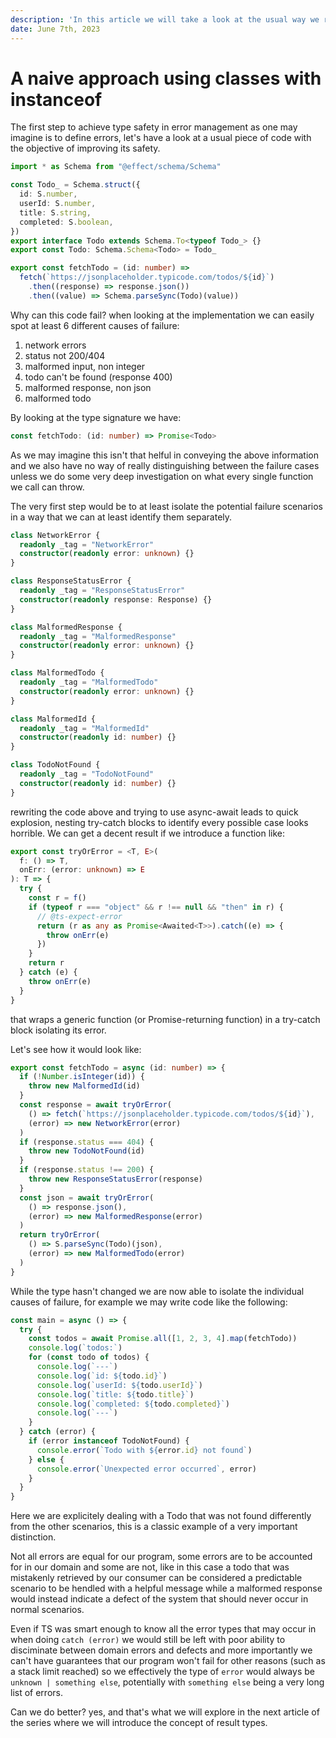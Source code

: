 ```yaml
---
description: 'In this article we will take a look at the usual way we represent errors in TypeScript'
date: June 7th, 2023
---
```


# A naive approach using classes with instanceof

The first step to achieve type safety in error management as one may imagine is to define errors, let's have a look at a usual piece of code with the objective of improving its safety.

```ts
import * as Schema from "@effect/schema/Schema"

const Todo_ = Schema.struct({
  id: S.number,
  userId: S.number,
  title: S.string,
  completed: S.boolean,
})
export interface Todo extends Schema.To<typeof Todo_> {}
export const Todo: Schema.Schema<Todo> = Todo_

export const fetchTodo = (id: number) =>
  fetch(`https://jsonplaceholder.typicode.com/todos/${id}`)
    .then((response) => response.json())
    .then((value) => Schema.parseSync(Todo)(value))
```

Why can this code fail? when looking at the implementation we can easily spot at least 6 different causes of failure:

1) network errors
2) status not 200/404
3) malformed input, non integer
4) todo can't be found (response 400)
5) malformed response, non json
6) malformed todo

By looking at the type signature we have:

```ts
const fetchTodo: (id: number) => Promise<Todo>
```

As we may imagine this isn't that helful in conveying the above information and we also have no way of really distinguishing between the failure cases unless we do some very deep investigation on what every single function we call can throw.

The very first step would be to at least isolate the potential failure scenarios in a way that we can at least identify them separately.

```ts
class NetworkError {
  readonly _tag = "NetworkError"
  constructor(readonly error: unknown) {}
}

class ResponseStatusError {
  readonly _tag = "ResponseStatusError"
  constructor(readonly response: Response) {}
}

class MalformedResponse {
  readonly _tag = "MalformedResponse"
  constructor(readonly error: unknown) {}
}

class MalformedTodo {
  readonly _tag = "MalformedTodo"
  constructor(readonly error: unknown) {}
}

class MalformedId {
  readonly _tag = "MalformedId"
  constructor(readonly id: number) {}
}

class TodoNotFound {
  readonly _tag = "TodoNotFound"
  constructor(readonly id: number) {}
}
```

rewriting the code above and trying to use async-await leads to quick explosion, nesting try-catch blocks to identify every possible case looks horrible. We can get a decent result if we introduce a function like:

```ts
export const tryOrError = <T, E>(
  f: () => T,
  onErr: (error: unknown) => E
): T => {
  try {
    const r = f()
    if (typeof r === "object" && r !== null && "then" in r) {
      // @ts-expect-error
      return (r as any as Promise<Awaited<T>>).catch((e) => {
        throw onErr(e)
      })
    }
    return r
  } catch (e) {
    throw onErr(e)
  }
}
```

that wraps a generic function (or Promise-returning function) in a try-catch block isolating its error.

Let's see how it would look like:


```ts
export const fetchTodo = async (id: number) => {
  if (!Number.isInteger(id)) {
    throw new MalformedId(id)
  }
  const response = await tryOrError(
    () => fetch(`https://jsonplaceholder.typicode.com/todos/${id}`),
    (error) => new NetworkError(error)
  )
  if (response.status === 404) {
    throw new TodoNotFound(id)
  }
  if (response.status !== 200) {
    throw new ResponseStatusError(response)
  }
  const json = await tryOrError(
    () => response.json(),
    (error) => new MalformedResponse(error)
  )
  return tryOrError(
    () => S.parseSync(Todo)(json),
    (error) => new MalformedTodo(error)
  )
}
```

While the type hasn't changed we are now able to isolate the individual causes of failure, for example we may write code like the following:

```ts
const main = async () => {
  try {
    const todos = await Promise.all([1, 2, 3, 4].map(fetchTodo))
    console.log(`todos:`)
    for (const todo of todos) {
      console.log(`---`)
      console.log(`id: ${todo.id}`)
      console.log(`userId: ${todo.userId}`)
      console.log(`title: ${todo.title}`)
      console.log(`completed: ${todo.completed}`)
      console.log(`---`)
    }
  } catch (error) {
    if (error instanceof TodoNotFound) {
      console.error(`Todo with ${error.id} not found`)
    } else {
      console.error(`Unexpected error occurred`, error)
    }
  }
}
```

Here we are explicitely dealing with a Todo that was not found differently from the other scenarios, this is a classic example of a very important distinction.

Not all errors are equal for our program, some errors are to be accounted for in our domain and some are not, like in this case a todo that was mistakenly retrieved by our consumer can be considered a predictable scenario to be hendled with a helpful message while a malformed response would instead indicate a defect of the system that should never occur in normal scenarios.

Even if TS was smart enough to know all the error types that may occur in when doing `catch (error)` we would still be left with poor ability to disciminate between domain errors and defects and more importantly we can't have guarantees that our program won't fail for other reasons (such as a stack limit reached) so we effectively the type of `error` would always be `unknown | something else`, potentially with `something else` being a very long list of errors.

Can we do better? yes, and that's what we will explore in the next article of the series where we will introduce the concept of result types.
